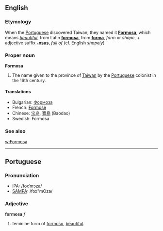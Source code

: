 ==English==
===Etymology===

When the [[Portuguese]] discovered Taiwan, they named it '''[[Formosa]]''', which means ''[[beautiful]]'', from Latin '''[[formosa]]''', from '''[[forma]]''', ''form'' or ''shape'', + adjective suffix '''[[-osus]]''', ''full of'' (cf. English ''shapely'')

===Proper noun===
'''Formosa'''

# The name given to the province of [[Taiwan]] by the [[Portuguese]] colonist in the 16th century.

====Translations====
*Bulgarian: [[Формоза]]
*French: [[Formose]]
*Chinese: [[宝岛]], [[寶島]] (Baodao)
*Swedish: Formosa

===See also===
[[w:Formosa]]

----

==Portuguese==
===Pronunciation===
*[[w:IPA|IPA]]: /foxˈmɔza/
*[[w:SAMPA|SAMPA]]: /fox"mOza/

===Adjective===
'''formosa''' ''f''

# feminine form of [[formoso]], [[beautiful]].